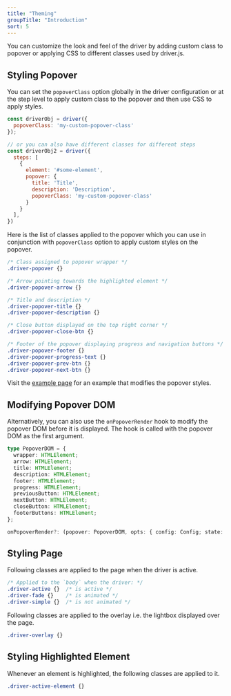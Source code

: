 ```yaml
---
title: "Theming"
groupTitle: "Introduction"
sort: 5
---
```


You can customize the look and feel of the driver by adding custom class to popover or applying CSS to different classes used by driver.js.

## Styling Popover

You can set the `popoverClass` option globally in the driver configuration or at the step level to apply custom class to the popover and then use CSS to apply styles.

```js
const driverObj = driver({
  popoverClass: 'my-custom-popover-class'
});

// or you can also have different classes for different steps
const driverObj2 = driver({
  steps: [
    {
      element: '#some-element',
      popover: {
        title: 'Title',
        description: 'Description',
        popoverClass: 'my-custom-popover-class'
      }
    }
  ],
})
```

Here is the list of classes applied to the popover which you can use in conjunction with `popoverClass` option to apply custom styles on the popover.

```css
/* Class assigned to popover wrapper */
.driver-popover {}

/* Arrow pointing towards the highlighted element */
.driver-popover-arrow {}

/* Title and description */
.driver-popover-title {}
.driver-popover-description {}

/* Close button displayed on the top right corner */
.driver-popover-close-btn {}

/* Footer of the popover displaying progress and navigation buttons */
.driver-popover-footer {}
.driver-popover-progress-text {}
.driver-popover-prev-btn {}
.driver-popover-next-btn {}
```

Visit the [example page](/docs/styling-popover) for an example that modifies the popover styles.

## Modifying Popover DOM

Alternatively, you can also use the `onPopoverRender` hook to modify the popover DOM before it is displayed. The hook is called with the popover DOM as the first argument.

```typescript
type PopoverDOM = {
  wrapper: HTMLElement;
  arrow: HTMLElement;
  title: HTMLElement;
  description: HTMLElement;
  footer: HTMLElement;
  progress: HTMLElement;
  previousButton: HTMLElement;
  nextButton: HTMLElement;
  closeButton: HTMLElement;
  footerButtons: HTMLElement;
};

onPopoverRender?: (popover: PopoverDOM, opts: { config: Config; state: State }) => void;
```

## Styling Page

Following classes are applied to the page when the driver is active.

```css
/* Applied to the `body` when the driver: */
.driver-active {}  /* is active */
.driver-fade {}    /* is animated */
.driver-simple {}  /* is not animated */
```

Following classes are applied to the overlay i.e. the lightbox displayed over the page.

```css
.driver-overlay {}
```

## Styling Highlighted Element

Whenever an element is highlighted, the following classes are applied to it.

```css
.driver-active-element {}
```